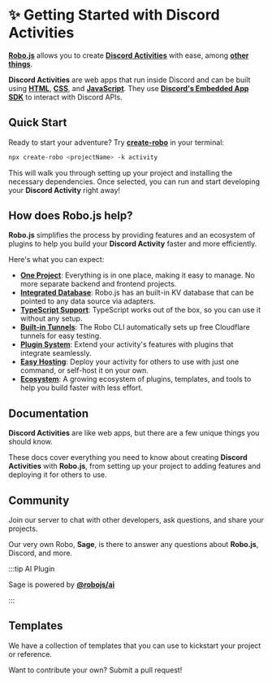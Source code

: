 
# ✨ Getting Started with Discord Activities

**[Robo.js](https://github.com/Wave-Play/robo.js)** allows you to create **[Discord Activities](https://support.discord.com/hc/en-us/articles/4422142836759-Activities-on-Discord)** with ease, among **[other things](../getting-started)**.

**Discord Activities** are web apps that run inside Discord and can be built using **[HTML](https://developer.mozilla.org/en-US/docs/Web/HTTP)**, **[CSS](https://developer.mozilla.org/en-US/docs/Web/CSS)**, and **[JavaScript](https://developer.mozilla.org/en-US/docs/Web/JavaScript)**. They use **[Discord's Embedded App SDK](https://github.com/discord/embedded-app-sdk/)** to interact with Discord APIs.

## Quick Start

Ready to start your adventure? Try **[create-robo](./create-robo/overview)** in your terminal:

```bash
npx create-robo <projectName> -k activity
```

This will walk you through setting up your project and installing the necessary dependencies. Once selected, you can run and start developing your **Discord Activity** right away!

<CardRow>
	<Card
		href="https://dev.to/waveplay/how-to-build-a-discord-activity-easily-with-robojs-5bng"
		title="📚 Tutorial"
		description="How to create a Discord Activity in seconds."
	/>
</CardRow>

## How does Robo.js help?

**Robo.js** simplifies the process by providing features and an ecosystem of plugins to help you build your **Discord Activity** faster and more efficiently.

Here's what you can expect:

- **[One Project](../robojs/files)**: Everything is in one place, making it easy to manage. No more separate backend and frontend projects.
- **[Integrated Database](../robojs/flashcore)**: Robo.js has an built-in KV database that can be pointed to any data source via adapters.
- **[TypeScript Support](../create-robo/typescript)**: TypeScript works out of the box, so you can use it without any setup.
- **[Built-in Tunnels](./tunnels)**: The Robo CLI automatically sets up free Cloudflare tunnels for easy testing.
- **[Plugin System](../plugins/overview)**: Extend your activity's features with plugins that integrate seamlessly.
- **[Easy Hosting](../hosting/overview)**: Deploy your activity for others to use with just one command, or self-host it on your own.
- **[Ecosystem](../plugins/overview)**: A growing ecosystem of plugins, templates, and tools to help you build faster with less effort.

## Documentation

**Discord Activities** are like web apps, but there are a few unique things you should know.

These docs cover everything you need to know about creating **Discord Activities** with **Robo.js**, from setting up your project to adding features and deploying it for others to use.

<CardRow>
	<Card href="../hosting/overview" title="🚀 Hosting" description="Deploy your activity for others to use." />
	<Card
		href="./multiplayer"
		title="⚔️ Multiplayer"
		description="Add multiplayer functionality to your Discord Activity."
	/>
</CardRow>

## Community

Join our server to chat with other developers, ask questions, and share your projects.

<CardRow>
	<Card href="https://roboplay.dev/discord" title="✨ Discord Server" description="Join our Discord community!" />
</CardRow>

Our very own Robo, **Sage**, is there to answer any questions about **Robo.js**, Discord, and more.

:::tip AI Plugin

Sage is powered by **[@robojs/ai](../plugins/ai)**

:::

## Templates

We have a collection of templates that you can use to kickstart your project or reference.

Want to contribute your own? Submit a pull request!

<CardRow>
	<Card
		href="https://github.com/Wave-Play/robo.js/tree/main/templates/starter-app-js-react"
		title="🔗 Starter React (JS)"
		description="A basic JavaScript project using React."
	/>
	<Card
		href="https://github.com/Wave-Play/robo.js/tree/main/templates/starter-app-ts-react"
		title="🔗 Starter React (TS)"
		description="A basic TypeScript project using React."
	/>
</CardRow>
<CardRow>
	<Card
		href="https://github.com/Wave-Play/robo.js/tree/main/templates/starter-activity-javascript"
		title="🔗 Starter Vanilla (JS)"
		description="A basic JavaScript project without any frameworks."
	/>
	<Card
		href="https://github.com/Wave-Play/robo.js/tree/main/templates/starter-activity-typescript"
		title="🔗 Starter Vanilla (TS)"
		description="A basic TypeScript project without any frameworks."
	/>
</CardRow>
<CardRow>
	<Card
		href="https://github.com/Wave-Play/robo.js/tree/main/templates/activity-ts-colyseus-react"
		title="🔗 Multiplayer Colyseus (TS)"
		description="A simplified TypeScript project using Colyseus."
	/>
	<Card
		href="https://github.com/Wave-Play/robo.js/blob/main/CONTRIBUTING.md"
		title="📝 Contributing"
		description="How to contribute to Robo.js"
	/>
</CardRow>
